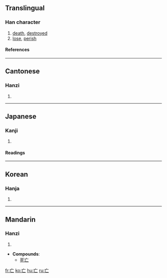 {{see|亾}}<!-- may be replaced by zh-forms -->

==Translingual==
===Han character===
{{Han char|rad=亠|as=01|sn=3|four=0071<sub>0</sub>|canj=卜女 (YV)}}
# [[death]], [[destroyed]]
# [[lose]], [[perish]]
====References====
{{Han ref|kx=0088.030|dkj=00287|dj=0184.130|hdz=10279.050|uh=4EA1|ud=20129|bh=A460|bd=42080}}
----
==Cantonese==
===Hanzi===
{{yue-hanzi|jyut=|y=mong4, mou4}}
# {{defn|Cantonese}}
----
==Japanese==
===Kanji===
{{ja-kanji|grade=|rs=亠01}}
# {{defn|Japanese}}
====Readings====
{{ja-readings|on=[[ぼう]] (bō), [[もう]] (mō)|kun=[[ない]] (nai), [[なくなる]] (nakunaru), [[ほろびる]] (horobiru)}}
----
==Korean==
===Hanja===
{{ko-hanja|hangeul=[[망]], [[무]]|rv=mang, mu|mr=mang, mu}}
# {{defn|Korean}}
----
==Mandarin==
===Hanzi===
{{cmn-hanzi|pin=wáng (wang2)|wg=wang<sup>2</sup>|y=}}
# {{defn|Mandarin}}

* '''Compounds''':
**[[死亡]]

[[fr:亡]]
[[ko:亡]]
[[hu:亡]]
[[ru:亡]]